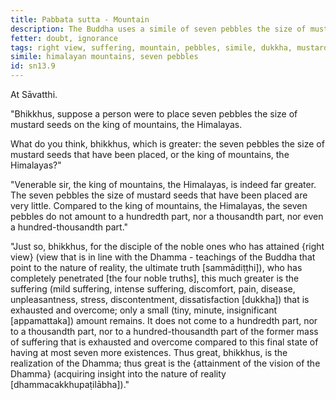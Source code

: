 ```yaml
---
title: Pabbata sutta - Mountain
description: The Buddha uses a simile of seven pebbles the size of mustard seeds placed on the king of mountains, the Himalayas, to illustrate the extent of suffering that is exhausted and overcome by a disciple of the noble ones who has attained right view.
fetter: doubt, ignorance
tags: right view, suffering, mountain, pebbles, simile, dukkha, mustard seeds, himalayan mountains, sn, sn12-21, sn13
simile: himalayan mountains, seven pebbles
id: sn13.9
---
```


At Sāvatthi.

"Bhikkhus, suppose a person were to place seven pebbles the size of mustard seeds on the king of mountains, the Himalayas.

What do you think, bhikkhus, which is greater: the seven pebbles the size of mustard seeds that have been placed, or the king of mountains, the Himalayas?"

"Venerable sir, the king of mountains, the Himalayas, is indeed far greater. The seven pebbles the size of mustard seeds that have been placed are very little. Compared to the king of mountains, the Himalayas, the seven pebbles do not amount to a hundredth part, nor a thousandth part, nor even a hundred-thousandth part."

"Just so, bhikkhus, for the disciple of the noble ones who has attained \{right view} (view that is in line with the Dhamma - teachings of the Buddha that point to the nature of reality, the ultimate truth [sammādiṭṭhi]), who has completely penetrated [the four noble truths], this much greater is the suffering (mild suffering, intense suffering, discomfort, pain, disease, unpleasantness, stress, discontentment, dissatisfaction [dukkha]) that is exhausted and overcome; only a small (tiny, minute, insignificant [appamattaka]) amount remains. It does not come to a hundredth part, nor to a thousandth part, nor to a hundred-thousandth part of the former mass of suffering that is exhausted and overcome compared to this final state of having at most seven more existences. Thus great, bhikkhus, is the realization of the Dhamma; thus great is the \{attainment of the vision of the Dhamma} (acquiring insight into the nature of reality [dhammacakkhupaṭilābha])."